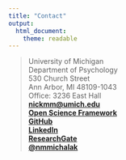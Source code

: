 ```yaml
---
title: "Contact"
output: 
  html_document: 
    theme: readable
---
```


> University of Michigan  
> Department of Psychology  
> 530 Church Street  
> Ann Arbor, MI 48109-1043  
> Office: 3236 East Hall  
> [**nickmm@umich.edu**](mailto:nickmm@umich.edu)  
> [**Open Science Framework**](https://osf.io/gb5xj/)  
> [**GitHub**](https://github.com/nmmichalak)  
> [**LinkedIn**](https://www.linkedin.com/in/nicholas-michalak-27ab2021/)    
> [**ResearchGate**](https://www.researchgate.net/profile/Nicholas_Michalak-U_M)   
> [**@nmmichalak**](https://twitter.com/nmmichalak)  
